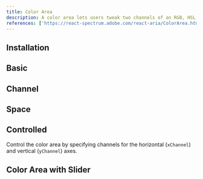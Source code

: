 ```yaml
---
title: Color Area
description: A color area lets users tweak two channels of an RGB, HSL, or HSB color against a 2D gradient backdrop.
references: ['https://react-spectrum.adobe.com/react-aria/ColorArea.html#props']
---
```


## Installation
<Install component='color-area' />

## Basic
<Demo center component='colors/color-area/color-area-demo' />

## Channel
<Demo center component='colors/color-area/color-area-channel-demo' />

## Space
<Demo center component='colors/color-area/color-area-space-demo' />

## Controlled
Control the color area by specifying channels for the horizontal (`xChannel`) and vertical (`yChannel`) axes.
<Demo center component='colors/color-area/color-area-controlled-demo' />

## Color Area with Slider
<Demo center component='colors/color-area/color-area-with-slider-demo' />
